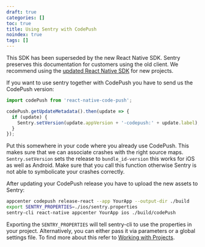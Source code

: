 ```yaml
---
draft: true
categories: []
toc: true
title: Using Sentry with CodePush
noindex: true
tags: []
---
```


<Alert level="warning" title="Note">

This SDK has been superseded by the new React Native SDK. Sentry preserves this documentation for customers using the old client. We recommend using the [updated React Native SDK](/platforms/react-native/) for new projects.

</Alert>

If you want to use sentry together with CodePush you have to send us the CodePush version:

```javascript
import codePush from 'react-native-code-push';

codePush.getUpdateMetadata().then(update => {
  if (update) {
    Sentry.setVersion(update.appVersion + '-codepush:' + update.label);
  }
});
```

Put this somewhere in your code where you already use CodePush. This makes sure that we can associate crashes with the right source maps. `Sentry.setVersion` sets the release to `bundle_id-version` this works for iOS as well as Android. Make sure that you call this function otherwise Sentry is not able to symbolicate your crashes correctly.

After updating your CodePush release you have to upload the new assets to Sentry:

```bash
appcenter codepush release-react --app YourApp --output-dir ./build
export SENTRY_PROPERTIES=./ios/sentry.properties
sentry-cli react-native appcenter YourApp ios ./build/codePush
```

Exporting the `SENTRY_PROPERTIES` will tell sentry-cli to use the properties in your project. Alternatively, you can either pass it via parameters or a global settings file. To find more about this refer to [Working with Projects](/product/cli/configuration/#sentry-cli-working-with-projects).
